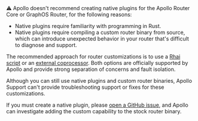 <Note>
⚠️ Apollo doesn't recommend creating native plugins for the Apollo Router Core or GraphOS Router, for the following reasons:

- Native plugins require familiarity with programming in Rust.
- Native plugins require compiling a custom router binary from source, which can introduce unexpected behavior in your router that's difficult to diagnose and support.

The recommended approach for router customizations is to use a [Rhai script](https://www.apollographql.com/docs/graphos/routing/customization/rhai/) or an [external coprocessor](https://www.apollographql.com/docs/router/customizations/coprocessor). Both options are officially supported by Apollo and provide strong separation of concerns and fault isolation.

Although you can still use native plugins and custom router binaries, Apollo Support can't provide troubleshooting support or fixes for these customizations.

If you must create a native plugin, please [open a GitHub issue](https://github.com/apollographql/router/issues), and Apollo can investigate adding the custom capability to the stock router binary.

</Note>
